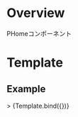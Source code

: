
<Meta title="Templates/PHome" component={PHome} />

# Overview

PHomeコンポーネント

# Template


## Example

<!-- TODO: Fix args -->
<Canvas>
  <Story
    name="PHome"
    args={{
    }}>
  >
    {Template.bind({})}
  </Story>
</Canvas>

<Props story="PHome" />
